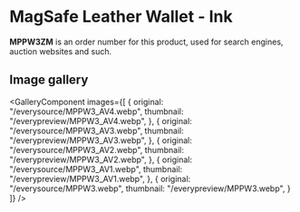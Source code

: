 
# MagSafe Leather Wallet - Ink

<Callout type='info' emoji='👉🏻'>**MPPW3ZM** is an order number for this product, used for search engines, auction websites and such.</Callout>

## Image gallery

<GalleryComponent
    images={[
      {
        original: "/everysource/MPPW3_AV4.webp",
        thumbnail: "/everypreview/MPPW3_AV4.webp",
      },
      {
        original: "/everysource/MPPW3_AV3.webp",
        thumbnail: "/everypreview/MPPW3_AV3.webp",
      },
      {
        original: "/everysource/MPPW3_AV2.webp",
        thumbnail: "/everypreview/MPPW3_AV2.webp",
      },
      {
        original: "/everysource/MPPW3_AV1.webp",
        thumbnail: "/everypreview/MPPW3_AV1.webp",
      },
      {
        original: "/everysource/MPPW3.webp",
        thumbnail: "/everypreview/MPPW3.webp",
      }
    ]}
  />
